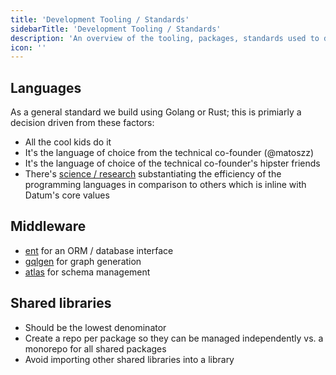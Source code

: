 ```yaml
---
title: 'Development Tooling / Standards'
sidebarTitle: 'Development Tooling / Standards'
description: 'An overview of the tooling, packages, standards used to develop within the Datum ecosystem'
icon: ''
---
```


## Languages

As a general standard we build using Golang or Rust; this is primiarly a decision driven from these factors:

- All the cool kids do it
- It's the language of choice from the technical co-founder (@matoszz)
- It's the language of choice of the technical co-founder's hipster friends
- There's [science / research](https://greenlab.di.uminho.pt/wp-content/uploads/2017/10/sleFinal.pdf) substantiating the efficiency of the programming languages in comparison to others which is inline with Datum's core values

## Middleware

- [ent](https://entgo.io/) for an ORM / database interface
- [gqlgen](https://gqlgen.com/getting-started/) for graph generation
- [atlas](https://atlasgo.io/) for schema management


## Shared libraries

- Should be the lowest denominator
- Create a repo per package so they can be managed independently vs. a monorepo for all shared packages
- Avoid importing other shared libraries into a library